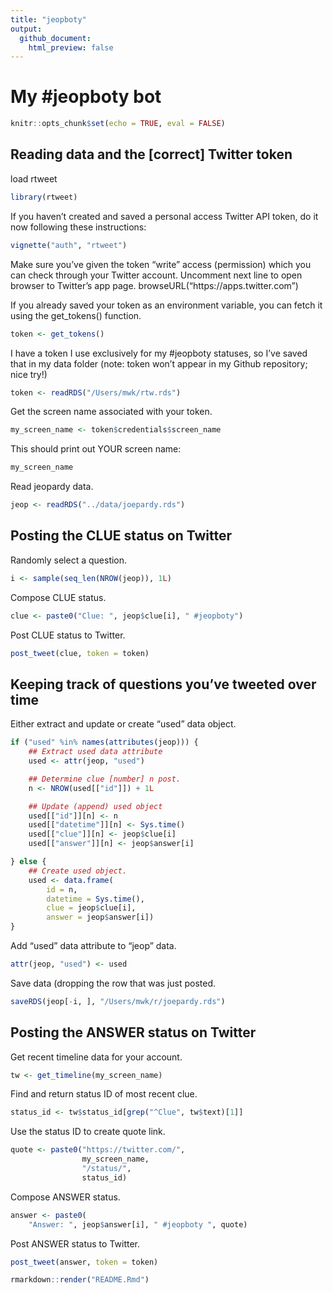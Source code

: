 ```yaml
---
title: "jeopboty"
output:
  github_document:
    html_preview: false
---
```




# My #jeopboty bot

```r
knitr::opts_chunk$set(echo = TRUE, eval = FALSE)
```

## Reading data and the [correct] Twitter token

load rtweet

```r
library(rtweet)
```

If you haven't created and saved a personal access
Twitter API token, do it now following these instructions:

```r
vignette("auth", "rtweet")
```

Make sure you've given the token "write" access (permission)
which you can check through your Twitter account.
Uncomment next line to open browser to Twitter's app page.
browseURL("https://apps.twitter.com")

If you already saved your token as an environment variable, you can
fetch it using the get_tokens() function.

```r
token <- get_tokens()
```

I have a token I use exclusively for my #jeopboty statuses,
so I've saved that in my data folder (note: token won't
appear in my Github repository; nice try!)

```r
token <- readRDS("/Users/mwk/rtw.rds")
```

Get the screen name associated with your token.

```r
my_screen_name <- token$credentials$screen_name
```

This should print out YOUR screen name:

```r
my_screen_name
```

Read jeopardy data.

```r
jeop <- readRDS("../data/joepardy.rds")
```


## Posting the CLUE status on Twitter

Randomly select a question.

```r
i <- sample(seq_len(NROW(jeop)), 1L)
```

Compose CLUE status.

```r
clue <- paste0("Clue: ", jeop$clue[i], " #jeopboty")
```

Post CLUE status to Twitter.

```r
post_tweet(clue, token = token)
```

## Keeping track of questions you've tweeted over time

Either extract and update or create "used" data object.

```r
if ("used" %in% names(attributes(jeop))) {
    ## Extract used data attribute
    used <- attr(jeop, "used")

    ## Determine clue [number] n post.
    n <- NROW(used[["id"]]) + 1L

    ## Update (append) used object
    used[["id"]][n] <- n
    used[["datetime"]][n] <- Sys.time()
    used[["clue"]][n] <- jeop$clue[i]
    used[["answer"]][n] <- jeop$answer[i]

} else {
    ## Create used object.
    used <- data.frame(
        id = n,
        datetime = Sys.time(),
        clue = jeop$clue[i],
        answer = jeop$answer[i])
}
```

Add "used" data attribute to "jeop" data.

```r
attr(jeop, "used") <- used
```

Save data (dropping the row that was just posted.

```r
saveRDS(jeop[-i, ], "/Users/mwk/r/joepardy.rds")
```

## Posting the ANSWER status on Twitter

Get recent timeline data for your account.

```r
tw <- get_timeline(my_screen_name)
```

Find and return status ID of most recent clue.

```r
status_id <- tw$status_id[grep("^Clue", tw$text)[1]]
```

Use the status ID to create quote link.

```r
quote <- paste0("https://twitter.com/",
                my_screen_name,
                "/status/",
                status_id)
```

Compose ANSWER status.

```r
answer <- paste0(
    "Answer: ", jeop$answer[i], " #jeopboty ", quote)
```

Post ANSWER status to Twitter.

```r
post_tweet(answer, token = token)
```



```r
rmarkdown::render("README.Rmd")
```
